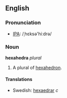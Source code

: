 ==English==
===Pronunciation===
*[[w:IPA|IPA]]: /ˌhɛksə'hiːdrə/

===Noun===
'''hexahedra''' ''plural''

#A plural of [[hexahedron]].

====Translations====
*Swedish: [[hexaedrar]] ''c''